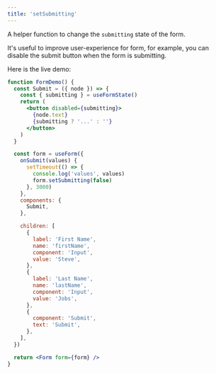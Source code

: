 ```yaml
---
title: 'setSubmitting'
---
```


A helper function to change the `submitting` state of the form.

It's useful to improve user-experience for form, for example, you can disable the submit button when the form is submitting.

Here is the live demo:

```jsx live
function FormDemo() {
  const Submit = ({ node }) => {
    const { submitting } = useFormState()
    return (
      <button disabled={submitting}>
        {node.text}
        {submitting ? '...' : ''}
      </button>
    )
  }

  const form = useForm({
    onSubmit(values) {
      setTimeout(() => {
        console.log('values', values)
        form.setSubmitting(false)
      }, 3000)
    },
    components: {
      Submit,
    },

    children: [
      {
        label: 'First Name',
        name: 'firstName',
        component: 'Input',
        value: 'Steve',
      },
      {
        label: 'Last Name',
        name: 'lastName',
        component: 'Input',
        value: 'Jobs',
      },
      {
        component: 'Submit',
        text: 'Submit',
      },
    ],
  })

  return <Form form={form} />
}
```
